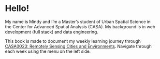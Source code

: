 # Hello! {.unnumbered}

My name is Mindy and I'm a Master's student of Urban Spatial Science in the Center for Advanced Spatial Analysis (CASA). My background is in web development (full stack) and data engineering.

This book is made to document my weekly learning journey through [CASA0023: Remotely Sensing Cities and Environments](https://andrewmaclachlan.github.io/CASA0023/00-course_info.html). Navigate through each week using the menu on the left side.

